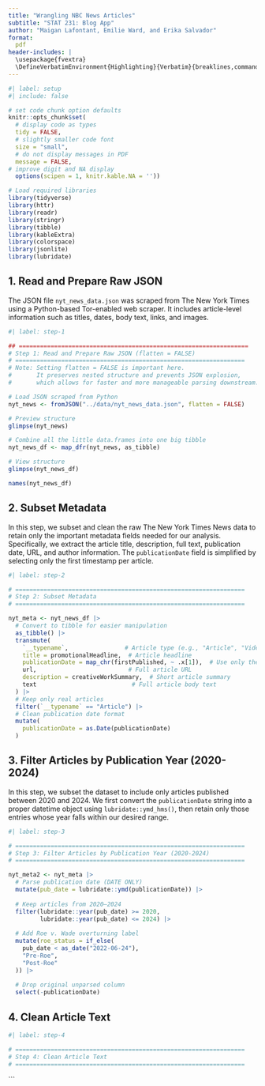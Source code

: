 ```yaml
---
title: "Wrangling NBC News Articles"
subtitle: "STAT 231: Blog App"
author: "Maigan Lafontant, Emilie Ward, and Erika Salvador"
format: 
  pdf
header-includes: |
  \usepackage{fvextra}
  \DefineVerbatimEnvironment{Highlighting}{Verbatim}{breaklines,commandchars=\\\{\}}
---
```


```r
#| label: setup
#| include: false

# set code chunk option defaults
knitr::opts_chunk$set(
  # display code as types
  tidy = FALSE, 
  # slightly smaller code font
  size = "small",
  # do not display messages in PDF
  message = FALSE,
# improve digit and NA display 
  options(scipen = 1, knitr.kable.NA = ''))

# Load required libraries
library(tidyverse)
library(httr)
library(readr)
library(stringr)
library(tibble)
library(kableExtra)
library(colorspace)
library(jsonlite)
library(lubridate)
```

## 1. Read and Prepare Raw JSON

The JSON file `nyt_news_data.json` was scraped from The New York Times using a Python-based Tor-enabled web scraper. It includes article-level information such as titles, dates, body text, links, and images.

```r
#| label: step-1

## =================================================================
# Step 1: Read and Prepare Raw JSON (flatten = FALSE)
# =================================================================
# Note: Setting flatten = FALSE is important here.
#       It preserves nested structure and prevents JSON explosion,
#       which allows for faster and more manageable parsing downstream.

# Load JSON scraped from Python
nyt_news <- fromJSON("../data/nyt_news_data.json", flatten = FALSE)

# Preview structure
glimpse(nyt_news)

# Combine all the little data.frames into one big tibble
nyt_news_df <- map_dfr(nyt_news, as_tibble)

# View structure
glimpse(nyt_news_df)
```
```r
names(nyt_news_df)
```

## 2. Subset Metadata

In this step, we subset and clean the raw The New York Times News data to retain only the important metadata fields needed for our analysis. Specifically, we extract the article title, description, full text, publication date, URL, and author information. The `publicationDate` field is simplified by selecting only the first timestamp per article. 

```r
#| label: step-2

# =================================================================
# Step 2: Subset Metadata
# =================================================================

nyt_meta <- nyt_news_df |>
  # Convert to tibble for easier manipulation
  as_tibble() |>
  transmute(
    `__typename`,                # Article type (e.g., "Article", "Video", etc.)
    title = promotionalHeadline,  # Article headline
    publicationDate = map_chr(firstPublished, ~ .x[1]),  # Use only the first timestamp
    url,                          # Full article URL
    description = creativeWorkSummary,  # Short article summary
    text                           # Full article body text
  ) |>
  # Keep only real articles
  filter(`__typename` == "Article") |>
  # Clean publication date format
  mutate(
    publicationDate = as.Date(publicationDate)
  )
```

## 3. Filter Articles by Publication Year (2020-2024)

In this step, we subset the dataset to include only articles published between 2020 and 2024. We first convert the `publicationDate` string into a proper datetime object using `lubridate::ymd_hms()`, then retain only those entries whose year falls within our desired range.

```r
#| label: step-3

# =================================================================
# Step 3: Filter Articles by Publication Year (2020-2024)
# =================================================================

nyt_meta2 <- nyt_meta |>
  # Parse publication date (DATE ONLY)
  mutate(pub_date = lubridate::ymd(publicationDate)) |>
  
  # Keep articles from 2020–2024
  filter(lubridate::year(pub_date) >= 2020,
         lubridate::year(pub_date) <= 2024) |>
  
  # Add Roe v. Wade overturning label
  mutate(roe_status = if_else(
    pub_date < as_date("2022-06-24"), 
    "Pre-Roe", 
    "Post-Roe"
  )) |>
  
  # Drop original unparsed column
  select(-publicationDate)
```

## 4. Clean Article Text


```r
#| label: step-4

# =================================================================
# Step 4: Clean Article Text
# =================================================================


```

```
